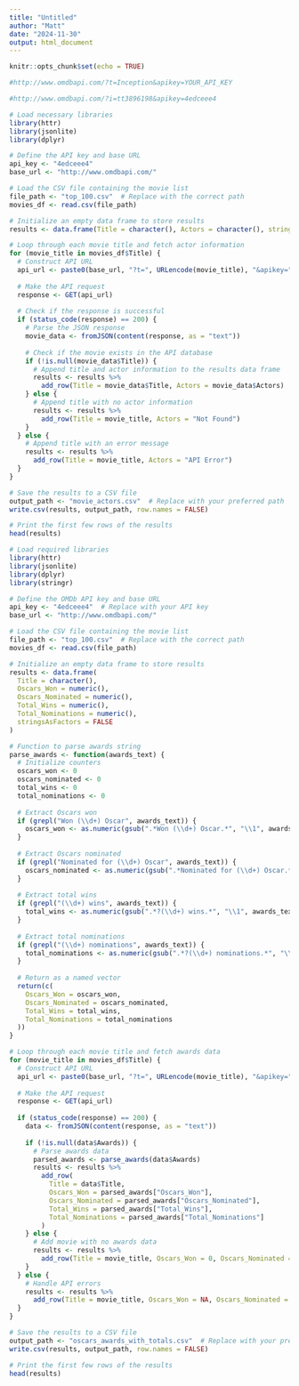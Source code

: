 ---
title: "Untitled"
author: "Matt"
date: "2024-11-30"
output: html_document
---

```{r setup, include=FALSE}
knitr::opts_chunk$set(echo = TRUE)
```

```{r}
#http://www.omdbapi.com/?t=Inception&apikey=YOUR_API_KEY

#http://www.omdbapi.com/?i=tt3896198&apikey=4edceee4
```



```{r}
# Load necessary libraries
library(httr)
library(jsonlite)
library(dplyr)

# Define the API key and base URL
api_key <- "4edceee4"
base_url <- "http://www.omdbapi.com/"

# Load the CSV file containing the movie list
file_path <- "top_100.csv"  # Replace with the correct path
movies_df <- read.csv(file_path)

# Initialize an empty data frame to store results
results <- data.frame(Title = character(), Actors = character(), stringsAsFactors = FALSE)

# Loop through each movie title and fetch actor information
for (movie_title in movies_df$Title) {
  # Construct API URL
  api_url <- paste0(base_url, "?t=", URLencode(movie_title), "&apikey=", api_key)
  
  # Make the API request
  response <- GET(api_url)
  
  # Check if the response is successful
  if (status_code(response) == 200) {
    # Parse the JSON response
    movie_data <- fromJSON(content(response, as = "text"))
    
    # Check if the movie exists in the API database
    if (!is.null(movie_data$Title)) {
      # Append title and actor information to the results data frame
      results <- results %>% 
        add_row(Title = movie_data$Title, Actors = movie_data$Actors)
    } else {
      # Append title with no actor information
      results <- results %>% 
        add_row(Title = movie_title, Actors = "Not Found")
    }
  } else {
    # Append title with an error message
    results <- results %>% 
      add_row(Title = movie_title, Actors = "API Error")
  }
}

# Save the results to a CSV file
output_path <- "movie_actors.csv"  # Replace with your preferred path
write.csv(results, output_path, row.names = FALSE)

# Print the first few rows of the results
head(results)

```
```{r}
# Load required libraries
library(httr)
library(jsonlite)
library(dplyr)
library(stringr)

# Define the OMDb API key and base URL
api_key <- "4edceee4"  # Replace with your API key
base_url <- "http://www.omdbapi.com/"

# Load the CSV file containing the movie list
file_path <- "top_100.csv"  # Replace with the correct path
movies_df <- read.csv(file_path)

# Initialize an empty data frame to store results
results <- data.frame(
  Title = character(),
  Oscars_Won = numeric(),
  Oscars_Nominated = numeric(),
  Total_Wins = numeric(),
  Total_Nominations = numeric(),
  stringsAsFactors = FALSE
)

# Function to parse awards string
parse_awards <- function(awards_text) {
  # Initialize counters
  oscars_won <- 0
  oscars_nominated <- 0
  total_wins <- 0
  total_nominations <- 0
  
  # Extract Oscars won
  if (grepl("Won (\\d+) Oscar", awards_text)) {
    oscars_won <- as.numeric(gsub(".*Won (\\d+) Oscar.*", "\\1", awards_text))
  }
  
  # Extract Oscars nominated
  if (grepl("Nominated for (\\d+) Oscar", awards_text)) {
    oscars_nominated <- as.numeric(gsub(".*Nominated for (\\d+) Oscar.*", "\\1", awards_text))
  }
  
  # Extract total wins
  if (grepl("(\\d+) wins", awards_text)) {
    total_wins <- as.numeric(gsub(".*?(\\d+) wins.*", "\\1", awards_text))
  }
  
  # Extract total nominations
  if (grepl("(\\d+) nominations", awards_text)) {
    total_nominations <- as.numeric(gsub(".*?(\\d+) nominations.*", "\\1", awards_text))
  }
  
  # Return as a named vector
  return(c(
    Oscars_Won = oscars_won,
    Oscars_Nominated = oscars_nominated,
    Total_Wins = total_wins,
    Total_Nominations = total_nominations
  ))
}

# Loop through each movie title and fetch awards data
for (movie_title in movies_df$Title) {
  # Construct API URL
  api_url <- paste0(base_url, "?t=", URLencode(movie_title), "&apikey=", api_key)
  
  # Make the API request
  response <- GET(api_url)
  
  if (status_code(response) == 200) {
    data <- fromJSON(content(response, as = "text"))
    
    if (!is.null(data$Awards)) {
      # Parse awards data
      parsed_awards <- parse_awards(data$Awards)
      results <- results %>%
        add_row(
          Title = data$Title,
          Oscars_Won = parsed_awards["Oscars_Won"],
          Oscars_Nominated = parsed_awards["Oscars_Nominated"],
          Total_Wins = parsed_awards["Total_Wins"],
          Total_Nominations = parsed_awards["Total_Nominations"]
        )
    } else {
      # Add movie with no awards data
      results <- results %>%
        add_row(Title = movie_title, Oscars_Won = 0, Oscars_Nominated = 0, Total_Wins = 0, Total_Nominations = 0)
    }
  } else {
    # Handle API errors
    results <- results %>%
      add_row(Title = movie_title, Oscars_Won = NA, Oscars_Nominated = NA, Total_Wins = NA, Total_Nominations = NA)
  }
}

# Save the results to a CSV file
output_path <- "oscars_awards_with_totals.csv"  # Replace with your preferred path
write.csv(results, output_path, row.names = FALSE)

# Print the first few rows of the results
head(results)

```

